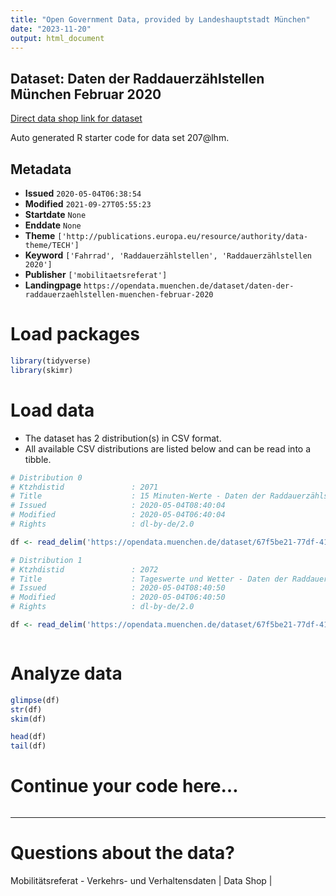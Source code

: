 ```yaml
---
title: "Open Government Data, provided by Landeshauptstadt München"
date: "2023-11-20"
output: html_document
---
```


## Dataset: Daten der Raddauerzählstellen München Februar 2020

[Direct data shop link for dataset](https://opendata.muenchen.de/dataset/daten-der-raddauerzaehlstellen-muenchen-februar-2020)

Auto generated R starter code for data set 207@lhm.

## Metadata

- **Issued** `2020-05-04T06:38:54`
- **Modified** `2021-09-27T05:55:23`
- **Startdate** `None`
- **Enddate** `None`
- **Theme** `['http://publications.europa.eu/resource/authority/data-theme/TECH']`
- **Keyword** `['Fahrrad', 'Raddauerzählstellen', 'Raddauerzählstellen 2020']`
- **Publisher** `['mobilitaetsreferat']`
- **Landingpage** `https://opendata.muenchen.de/dataset/daten-der-raddauerzaehlstellen-muenchen-februar-2020`


# Load packages

```r

library(tidyverse)
library(skimr)

```

# Load data

-   The dataset has 2 distribution(s) in CSV format.
-   All available CSV distributions are listed below and can be read into a tibble.

```r

# Distribution 0
# Ktzhdistid               : 2071
# Title                    : 15 Minuten-Werte - Daten der Raddauerzählstellen München Februar 2020
# Issued                   : 2020-05-04T08:40:04
# Modified                 : 2020-05-04T06:40:04
# Rights                   : dl-by-de/2.0

df <- read_delim('https://opendata.muenchen.de/dataset/67f5be21-77df-41c4-ba8e-e6e097290489/resource/a20da4e9-0164-4c62-879d-6082db76458b/download/rad20200215min.csv')

# Distribution 1
# Ktzhdistid               : 2072
# Title                    : Tageswerte und Wetter - Daten der Raddauerzählstellen München Februar 2020
# Issued                   : 2020-05-04T08:40:50
# Modified                 : 2020-05-04T06:40:50
# Rights                   : dl-by-de/2.0

df <- read_delim('https://opendata.muenchen.de/dataset/67f5be21-77df-41c4-ba8e-e6e097290489/resource/7c9318f2-9712-45bd-874f-43e4bfebb6ad/download/rad202002tage.csv')



```

# Analyze data

```r

glimpse(df)
str(df)
skim(df)

head(df)
tail(df)

```

# Continue your code here...

```r

```

------------------------------------------------------------------------

# Questions about the data?

Mobilitätsreferat - Verkehrs- und Verhaltensdaten | Data Shop | 

